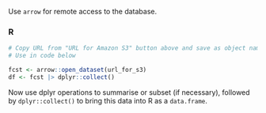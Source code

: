 Use `arrow` for remote access to the database.

### R

```r
# Copy URL from "URL for Amazon S3" button above and save as object named "url_for_s3" 
# Use in code below

fcst <- arrow::open_dataset(url_for_s3)
df <- fcst |> dplyr::collect()

```

Now use dplyr operations to summarise or subset (if necessary), followed by `dplyr::collect()` to bring this data into R as a `data.frame`.
